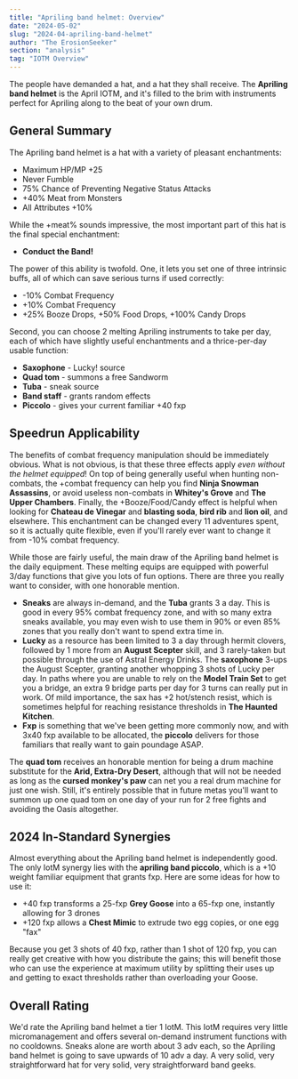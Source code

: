 ```yaml
---
title: "Apriling band helmet: Overview"
date: "2024-05-02"
slug: "2024-04-apriling-band-helmet"
author: "The ErosionSeeker"
section: "analysis"
tag: "IOTM Overview"
---
```


The people have demanded a hat, and a hat they shall receive. The **Apriling band helmet** is the April IOTM, and it's filled to the brim with instruments perfect for Apriling along to the beat of your own drum.

## General Summary

The Apriling band helmet is a hat with a variety of pleasant enchantments:

- Maximum HP/MP +25  
- Never Fumble  
- 75% Chance of Preventing Negative Status Attacks  
- +40% Meat from Monsters  
- All Attributes +10%  

While the +meat% sounds impressive, the most important part of this hat is the final special enchantment:
- **Conduct the Band!**

The power of this ability is twofold. One, it lets you set one of three intrinsic buffs, all of which can save serious turns if used correctly:

- -10% Combat Frequency
- +10% Combat Frequency
- +25% Booze Drops, +50% Food Drops, +100% Candy Drops

Second, you can choose 2 melting Apriling instruments to take per day, each of which have slightly useful enchantments and a thrice-per-day usable function:
- **Saxophone** - Lucky! source
- **Quad tom** - summons a free Sandworm
- **Tuba** - sneak source
- **Band staff** - grants random effects
- **Piccolo** - gives your current familiar +40 fxp

## Speedrun Applicability

The benefits of combat frequency manipulation should be immediately obvious. What is not obvious, is that these three effects apply *even without the helmet equipped*! On top of being generally useful when hunting non-combats, the +combat frequency can help you find **Ninja Snowman Assassins**, or avoid useless non-combats in **Whitey's Grove** and **The Upper Chambers**. Finally, the +Booze/Food/Candy effect is helpful when looking for **Chateau de Vinegar** and **blasting soda**, **bird rib** and **lion oil**, and elsewhere. This enchantment can be changed every 11 adventures spent, so it is actually quite flexible, even if you'll rarely ever want to change it from -10% combat frequency.

While those are fairly useful, the main draw of the Apriling band helmet is the daily equipment. These melting equips are equipped with powerful 3/day functions that give you lots of fun options. There are three you really want to consider, with one honorable mention.

- **Sneaks** are always in-demand, and the **Tuba** grants 3 a day. This is good in every 95% combat frequency zone, and with so many extra sneaks available, you may even wish to use them in 90% or even 85% zones that you really don't want to spend extra time in. 
- **Lucky** as a resource has been limited to 3 a day through hermit clovers, followed by 1 more from an **August Scepter** skill, and 3 rarely-taken but possible through the use of Astral Energy Drinks. The **saxophone** 3-ups the August Scepter, granting another whopping 3 shots of Lucky per day. In paths where you are unable to rely on the **Model Train Set** to get you a bridge, an extra 9 bridge parts per day for 3 turns can really put in work. Of mild importance, the sax has +2 hot/stench resist, which is sometimes helpful for reaching resistance thresholds in  **The Haunted Kitchen**.
- **Fxp** is something that we've been getting more commonly now, and with 3x40 fxp available to be allocated, the **piccolo** delivers for those familiars that really want to gain poundage ASAP.

The **quad tom** receives an honorable mention for being a drum machine substitute for the **Arid, Extra-Dry Desert**, although that will not be needed as long as the **cursed monkey's paw** can net you a real drum machine for just one wish. Still, it's entirely possible that in future metas you'll want to summon up one quad tom on one day of your run for 2 free fights and avoiding the Oasis altogether.

## 2024 In-Standard Synergies

Almost everything about the Apriling band helmet is independently good. The only IotM synergy lies with the **apriling band piccolo**, which is a +10 weight familiar equipment that grants fxp. Here are some ideas for how to use it:

- +40 fxp transforms a 25-fxp **Grey Goose** into a 65-fxp one, instantly allowing for 3 drones
- +120 fxp allows a **Chest Mimic** to extrude two egg copies, or one egg "fax"

Because you get 3 shots of 40 fxp, rather than 1 shot of 120 fxp, you can really get creative with how you distribute the gains; this will benefit those who can use the experience at maximum utility by splitting their uses up and getting to exact thresholds rather than overloading your Goose.

## Overall Rating

We'd rate the Apriling band helmet a tier 1 IotM. This IotM requires very little micromanagement and offers several on-demand instrument functions with no cooldowns. Sneaks alone are worth about 3 adv each, so the Apriling band helmet is going to save upwards of 10 adv a day. A very solid, very straightforward hat for very solid, very straightforward band geeks.